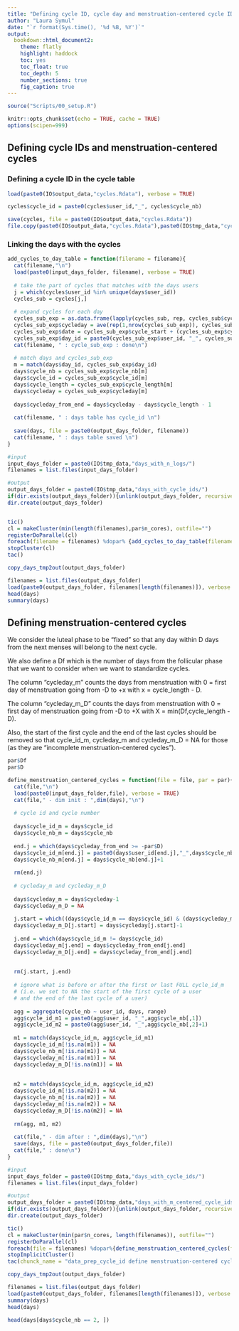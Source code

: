 ```yaml
---
title: "Defining cycle ID, cycle day and menstruation-centered cycle IDs"
author: "Laura Symul"
date: "`r format(Sys.time(), '%d %B, %Y')`"
output: 
  bookdown::html_document2: 
    theme: flatly
    highlight: haddock
    toc: yes
    toc_float: true
    toc_depth: 5
    number_sections: true
    fig_caption: true
---
```




```r
source("Scripts/00_setup.R")
```


```r
knitr::opts_chunk$set(echo = TRUE, cache = TRUE)
options(scipen=999)
```


## Defining cycle IDs and menstruation-centered cycles

### Defining a cycle ID in the cycle table



```r
load(paste0(IO$output_data,"cycles.Rdata"), verbose = TRUE)
```


```r
cycles$cycle_id = paste0(cycles$user_id,"_", cycles$cycle_nb)
```


```r
save(cycles, file = paste0(IO$output_data,"cycles.Rdata"))
file.copy(paste0(IO$output_data,"cycles.Rdata"),paste0(IO$tmp_data,"cycles_after_cycle_id.Rdata"), overwrite = TRUE)

```


### Linking the days with the cycles



```r

add_cycles_to_day_table = function(filename = filename){
  cat(filename,"\n")
  load(paste0(input_days_folder, filename), verbose = TRUE)
  
  # take the part of cycles that matches with the days users
  j = which(cycles$user_id %in% unique(days$user_id))
  cycles_sub = cycles[j,]
  
  # expand cycles for each day
  cycles_sub_exp = as.data.frame(lapply(cycles_sub, rep, cycles_sub$cycle_length))
  cycles_sub_exp$cycleday = ave(rep(1,nrow(cycles_sub_exp)), cycles_sub_exp$cycle_id, FUN =cumsum)
  cycles_sub_exp$date = cycles_sub_exp$cycle_start + (cycles_sub_exp$cycleday - 1)
  cycles_sub_exp$day_id = paste0(cycles_sub_exp$user_id, "_", cycles_sub_exp$date)
  cat(filename, " : cycle_sub_exp : done\n")
  
  # match days and cycles_sub_exp
  m = match(days$day_id, cycles_sub_exp$day_id)
  days$cycle_nb = cycles_sub_exp$cycle_nb[m]
  days$cycle_id = cycles_sub_exp$cycle_id[m]
  days$cycle_length = cycles_sub_exp$cycle_length[m]
  days$cycleday = cycles_sub_exp$cycleday[m]
  
  days$cycleday_from_end = days$cycleday - days$cycle_length - 1
  
  cat(filename, " : days table has cycle_id \n")
  
  save(days, file = paste0(output_days_folder, filename))
  cat(filename, " : days table saved \n")
}

```



```r

#input
input_days_folder = paste0(IO$tmp_data,"days_with_n_logs/")
filenames = list.files(input_days_folder)

#output
output_days_folder = paste0(IO$tmp_data,"days_with_cycle_ids/")
if(dir.exists(output_days_folder)){unlink(output_days_folder, recursive = TRUE)}
dir.create(output_days_folder)


tic()
cl = makeCluster(min(length(filenames),par$n_cores), outfile="")
registerDoParallel(cl)
foreach(filename = filenames) %dopar% {add_cycles_to_day_table(filename = filename)}
stopCluster(cl)
tac()

```


```r
copy_days_tmp2out(output_days_folder)
```



```r
filenames = list.files(output_days_folder)
load(paste0(output_days_folder, filenames[length(filenames)]), verbose = TRUE)
head(days)
summary(days)
```




## Defining menstruation-centered cycles


We consider the luteal phase to be "fixed" so that any day within D days from the next menses will belong to the next cycle.

We also define a Df which is the number of days from the follicular phase that we want to consider when we want to standardize cycles.

The column "cycleday_m" counts the days from menstruation with 0 = first day of menstruation going from -D to +x with x = cycle_length - D.

The column "cycleday_m_D" counts the days from menstruation with 0 = first day of menstruation going from -D to +X with X = min(Df,cycle_length - D).

Also, the start of the first cycle and the end of the last cycles should be removed so that cycle_id_m, cycleday_m and cycleday_m_D = NA for those (as they are "incomplete menstruation-centered cycles").



```r

par$Df
par$D

```


```r

define_menstruation_centered_cycles = function(file = file, par = par){
  cat(file,"\n")
  load(paste0(input_days_folder,file), verbose = TRUE)
  cat(file," - dim init : ",dim(days),"\n")
  
  # cycle id and cycle number
  
  days$cycle_id_m = days$cycle_id
  days$cycle_nb_m = days$cycle_nb
  
  end.j = which(days$cycleday_from_end >= -par$D)
  days$cycle_id_m[end.j] = paste0(days$user_id[end.j],"_",days$cycle_nb[end.j]+1)
  days$cycle_nb_m[end.j] = days$cycle_nb[end.j]+1
  
  rm(end.j)
  
  # cycleday_m and cycleday_m_D
  
  days$cycleday_m = days$cycleday-1
  days$cycleday_m_D = NA
  
  j.start = which((days$cycle_id_m == days$cycle_id) & (days$cycleday_m <= par$Df))
  days$cycleday_m_D[j.start] = days$cycleday[j.start]-1
  
  j.end = which(days$cycle_id_m != days$cycle_id)
  days$cycleday_m[j.end] = days$cycleday_from_end[j.end]
  days$cycleday_m_D[j.end] = days$cycleday_from_end[j.end]
  
  
  rm(j.start, j.end)
  
  # ignore what is before or after the first or last FULL cycle_id_m 
  # (i.e. we set to NA the start of the first cycle of a user 
  # and the end of the last cycle of a user)
  
  agg = aggregate(cycle_nb ~ user_id, days, range)
  agg$cycle_id_m1 = paste0(agg$user_id, "_",agg$cycle_nb[,1])
  agg$cycle_id_m2 = paste0(agg$user_id, "_",agg$cycle_nb[,2]+1)
  
  m1 = match(days$cycle_id_m, agg$cycle_id_m1)
  days$cycle_id_m[!is.na(m1)] = NA
  days$cycle_nb_m[!is.na(m1)] = NA
  days$cycleday_m[!is.na(m1)] = NA
  days$cycleday_m_D[!is.na(m1)] = NA
  
  
  m2 = match(days$cycle_id_m, agg$cycle_id_m2)
  days$cycle_id_m[!is.na(m2)] = NA
  days$cycle_nb_m[!is.na(m2)] = NA
  days$cycleday_m[!is.na(m2)] = NA
  days$cycleday_m_D[!is.na(m2)] = NA
  
  rm(agg, m1, m2)
  
  cat(file," - dim after : ",dim(days),"\n")
  save(days, file = paste0(output_days_folder,file))
  cat(file," : done\n")
}


```



```r

#input
input_days_folder = paste0(IO$tmp_data,"days_with_cycle_ids/")
filenames = list.files(input_days_folder)

#output
output_days_folder = paste0(IO$tmp_data,"days_with_m_centered_cycle_ids/")
if(dir.exists(output_days_folder)){unlink(output_days_folder, recursive = TRUE)}
dir.create(output_days_folder)

tic()
cl = makeCluster(min(par$n_cores, length(filenames)), outfile="")
registerDoParallel(cl)
foreach(file = filenames) %dopar%{define_menstruation_centered_cycles(file = file)}
stopImplicitCluster()
tac(chunck_name = "data_prep_cycle_id define menstruation-centered cycle_id")

```


```r
copy_days_tmp2out(output_days_folder)
```



```r

filenames = list.files(output_days_folder)
load(paste0(output_days_folder, filenames[length(filenames)]), verbose = TRUE)
summary(days)
head(days)

head(days[days$cycle_nb == 2, ])
```
